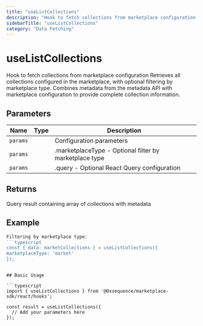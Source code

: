 ```yaml
---
title: "useListCollections"
description: "Hook to fetch collections from marketplace configuration Retrieves all collections configured in the marketplace, with optional filtering by marketplace type. Combines metadata from the metadata API with marketplace configuration to provide complete collection information."
sidebarTitle: "useListCollections"
category: "Data Fetching"
---
```


# useListCollections

Hook to fetch collections from marketplace configuration Retrieves all collections configured in the marketplace, with optional filtering by marketplace type. Combines metadata from the metadata API with marketplace configuration to provide complete collection information.

## Parameters

| Name | Type | Description |
|------|------|-------------|
| `params` |  | Configuration parameters |
| `params` |  | .marketplaceType - Optional filter by marketplace type |
| `params` |  | .query - Optional React Query configuration |

## Returns

Query result containing array of collections with metadata

## Example

```typescript
Filtering by marketplace type:
```typescript
const { data: marketCollections } = useListCollections({
marketplaceType: 'market'
});
```
```

## Basic Usage

```typescript
import { useListCollections } from '@0xsequence/marketplace-sdk/react/hooks';

const result = useListCollections({
  // Add your parameters here
});
```


